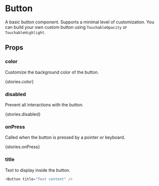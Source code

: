 
<Meta title="Components|Button" />

# Button

A basic button component. Supports a minimal level of customization. You can
build your own custom button using `TouchableOpacity` or `TouchableHighlight`.

## Props

<Props of={stories.ofProps} />

### color

Customize the background color of the button.

<Preview withSource='none'>
  <Story name="color">{stories.color}</Story>
</Preview>

### disabled

Prevent all interactions with the button.

<Preview withSource='none'>
  <Story name="disabled">{stories.disabled}</Story>
</Preview>

### onPress

Called when the button is pressed by a pointer or keyboard.

<Preview withSource='none'>
  <Story name="onPress">{stories.onPress}</Story>
</Preview>

### title

Text to display inside the button.

```js
<Button title="Text content" />
```
